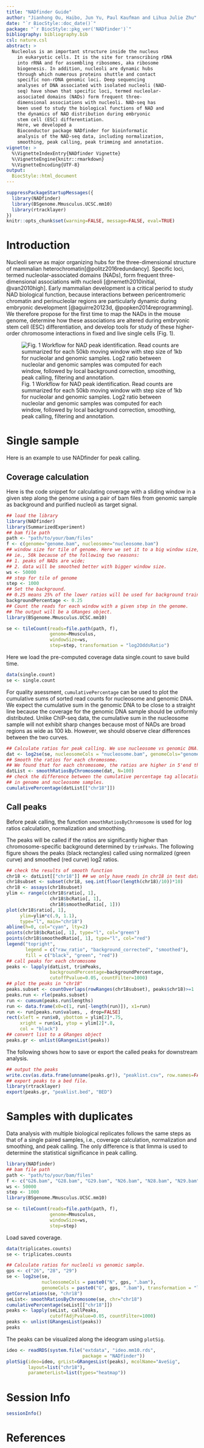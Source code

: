 ```yaml
---
title: "NADfinder Guide"
author: "Jianhong Ou, Haibo, Jun Yu, Paul Kaufman and Lihua Julie Zhu"
date: "`r BiocStyle::doc_date()`"
package: "`r BiocStyle::pkg_ver('NADfinder')`"
bibliography: bibliography.bib
csl: nature.csl
abstract: >
  Nucleolus is an important structure inside the nucleus 
    in eukaryotic cells. It is the site for transcribing rDNA 
    into rRNA and for assembling ribosomes, aka ribosome 
    biogenesis. In addition, nucleoli are dynamic hubs 
    through which numerous proteins shuttle and contact 
    specific non-rDNA genomic loci. Deep sequencing 
    analyses of DNA associated with isolated nucleoli (NAD-
    seq) have shown that specific loci, termed nucleolar-
    associated domains (NADs) form frequent three-
    dimensional associations with nucleoli. NAD-seq has 
    been used to study the biological functions of NAD and 
    the dynamics of NAD distribution during embryonic 
    stem cell (ESC) differentiation. 
    Here, we developed a 
    Bioconductor package NADfinder for bioinformatic 
    analysis of the NAD-seq data, including normalization, 
    smoothing, peak calling, peak trimming and annotation.
vignette: >
  %\VignetteIndexEntry{NADfinder Vignette}
  %\VignetteEngine{knitr::rmarkdown}
  %\VignetteEncoding{UTF-8}
output:
  BiocStyle::html_document
---
```


```r
suppressPackageStartupMessages({
  library(NADfinder)
  library(BSgenome.Mmusculus.UCSC.mm10)
  library(rtracklayer)
})
knitr::opts_chunk$set(warning=FALSE, message=FALSE, eval=TRUE)
```

# Introduction
Nucleoli serve as major organizing hubs for the three-dimensional structure 
of mammalian heterochromatin[@politz2016redundancy]. Specific loci, termed
nucleolar-associated domains (NADs), form frequent three-dimensional 
associations with nucleoli [@nemeth2010initial, @van2010high]. Early mammalian 
development is a critical period to study NAD biological function, because 
interactions between pericentromeric chromatin and perinucleolar regions are 
particularly dynamic during embryonic development 
[@aguirre20123d, @popken2014reprogramming]. 
We therefore propose for the first time to map the 
NADs in the mouse genome, determine how these associations are altered during 
embryonic stem cell (ESC) differentiation, and develop tools for study of 
these higher-order chromosome interactions in fixed and live single cells 
(Fig. 1). 

![Fig. 1 Workflow for NAD peak identification. Read counts are summarized for 
each 50kb moving window with step size of 1kb for nucleolar and genomic 
samples. Log2 ratio between nucleolar and genomic samples was computed for 
each window, followed by local background correction, smoothing, peak calling, 
filtering and annotation.
](Picture1.png)

# Single sample
Here is an example to use NADfinder for peak calling.

## Coverage calculation

Here is the code snippet for calculating coverage with a sliding window in a 
given step along the genome using a pair of bam files from genomic sample as 
background and purified nucleoli as target signal. 

```r
## load the library
library(NADfinder)
library(SummarizedExperiment)
## bam file path
path <- "path/to/your/bam/files"
f <- c(genome="genome.bam", nucleosome="nucleosome.bam")
## window size for tile of genome. Here we set it to a big window size,
## ie., 50k because of the following two reasons:
## 1. peaks of NADs are wide;
## 2. data will be smoothed better with bigger window size.
ws <- 50000
## step for tile of genome
step <- 1000
## Set the background. 
## 0.25 means 25% of the lower ratios will be used for background training.
backgroundPercentage <- 0.25
## Count the reads for each window with a given step in the genome.
## The output will be a GRanges object.
library(BSgenome.Mmusculus.UCSC.mm10)
```
```r
se <- tileCount(reads=file.path(path, f), 
                genome=Mmusculus, 
                windowSize=ws, 
                step=step, transformation = "log2OddsRatio")
```

Here we load the pre-computed coverage data single.count to save build time.

```r
data(single.count)
se <- single.count
```

For quality asessment, `cumulativePercentage` can be used to plot the 
cumulative sums of sorted read counts for nucleosome and genomic DNA. 
We expect the cumulative sum in the genomic DNA to be close to a straight 
line because the coverage for the genomic DNA sample should be uniformly 
distributed. Unlike ChIP-seq data, the cumulative sum in the nucleosome 
sample will not exhibit sharp changes because most of NADs are broad 
regions as wide as 100 kb. However, we should observe clear differences 
between the two curves.

```r
## Calculate ratios for peak calling. We use nucleosome vs genomic DNA.
dat <- log2se(se, nucleosomeCols = "nucleosome.bam", genomeCols="genome.bam", transformation = "log2Ratio")
## Smooth the ratios for each chromosome.
## We found that for each chromosome, the ratios are higher in 5'end than 3'end.
datList <- smoothRatiosByChromosome(dat, N=100)
## check the difference between the cumulative percentage tag allocation 
## in genome and nucleosome samples.
cumulativePercentage(datList[["chr18"]])
```

## Call peaks

Before peak calling, the function `smoothRatiosByChromosome` is used for 
log ratios calculation, normalization and smoothing.

The peaks will be called if the ratios are significantly higher than 
chromosome-specific background determined by `trimPeaks`. 
The following figure shows the peaks (black rectangles) called 
using normalized (green curve) and smoothed (red curve) log2 ratios.

```r
## check the results of smooth function
chr18 <- datList[["chr18"]] ## we only have reads in chr18 in test data.
chr18subset <- subset(chr18, seq.int(floor(length(chr18)/10))*10)
chr18 <- assays(chr18subset)
ylim <- range(c(chr18$ratio[, 1], 
                chr18$bcRatio[, 1], 
                chr18$smoothedRatio[, 1]))
plot(chr18$ratio[, 1], 
     ylim=ylim*c(.9, 1.1), 
     type="l", main="chr18")
abline(h=0, col="cyan", lty=2)
points(chr18$bcRatio[, 1], type="l", col="green")
points(chr18$smoothedRatio[, 1], type="l", col="red")
legend("topright", 
       legend = c("raw_ratio", "background_corrected", "smoothed"), 
       fill = c("black", "green", "red"))
## call peaks for each chromosome
peaks <- lapply(datList, trimPeaks, 
                backgroundPercentage=backgroundPercentage, 
                cutoffPvalue=0.05, countFilter=1000)
## plot the peaks in "chr18"
peaks.subset <- countOverlaps(rowRanges(chr18subset), peaks$chr18)>=1
peaks.run <- rle(peaks.subset)
run <- cumsum(peaks.run$lengths)
run <- data.frame(x0=c(1, run[-length(run)]), x1=run)
run <- run[peaks.run$values, , drop=FALSE]
rect(xleft = run$x0, ybottom = ylim[2]*.75, 
     xright = run$x1, ytop = ylim[2]*.8,
     col = "black")
## convert list to a GRanges object
peaks.gr <- unlist(GRangesList(peaks))
```

The following shows how to save or export the called peaks for 
downstream analysis.

```r
## output the peaks
write.csv(as.data.frame(unname(peaks.gr)), "peaklist.csv", row.names=FALSE)
## export peaks to a bed file.
library(rtracklayer)
export(peaks.gr, "peaklist.bed", "BED")
```

# Samples with duplicates

Data analysis with multiple biological replicates follows the same steps as 
that of a single paired samples, i.e., coverage calculation, normalization 
and smoothing, and peak calling. The only difference is that limma is used 
to determine the statistical significance in peak calling.

```r
library(NADfinder)
## bam file path
path <- "path/to/your/bam/files"
f <- c("G26.bam", "G28.bam", "G29.bam", "N26.bam", "N28.bam", "N29.bam")
ws <- 50000
step <- 1000
library(BSgenome.Mmusculus.UCSC.mm10)
```

```r
se <- tileCount(reads=file.path(path, f), 
                genome=Mmusculus, 
                windowSize=ws, 
                step=step)
```

Load saved coverage.

```r
data(triplicates.counts)
se <- triplicates.counts

## Calculate ratios for nucleoli vs genomic sample.
gps <- c("26", "28", "29")
se <- log2se(se, 
             nucleosomeCols = paste0("N", gps, ".bam"),
             genomeCols = paste0("G", gps, ".bam"), transformation = "log2Ratio")
getCorrelations(se, "chr18")
seList<- smoothRatiosByChromosome(se, chr="chr18")
cumulativePercentage(seList[["chr18"]])
peaks <- lapply(seList, callPeaks, 
                cutoffAdjPvalue=0.05, countFilter=1000)
peaks <- unlist(GRangesList(peaks))
peaks
```

The peaks can be visualized along the ideogram using `plotSig`. 

```r
ideo <- readRDS(system.file("extdata", "ideo.mm10.rds", 
                            package = "NADfinder"))
plotSig(ideo=ideo, grList=GRangesList(peaks), mcolName="AveSig", 
        layout=list("chr18"), 
        parameterList=list(types="heatmap"))
```

# Session Info
```r
sessionInfo()
```

# References
